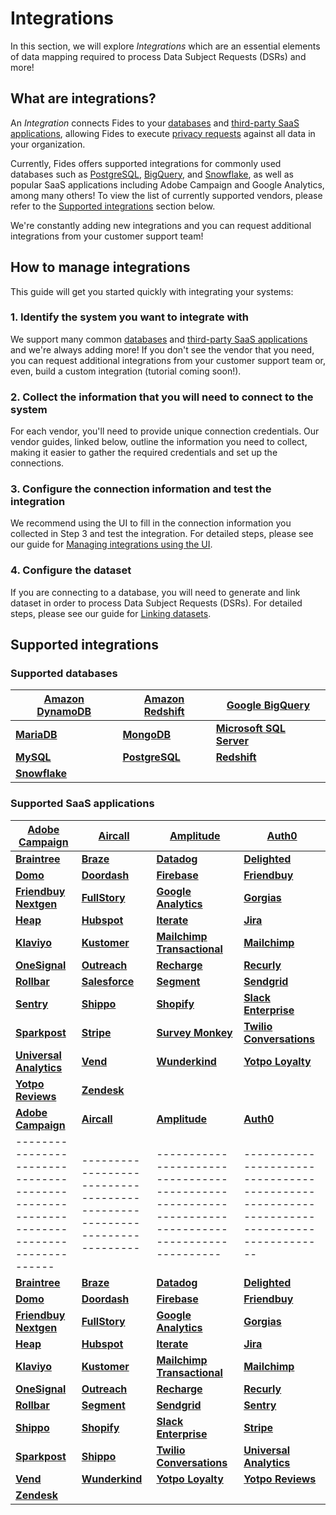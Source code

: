
# Integrations

In this section, we will explore _Integrations_ which are an essential elements of data mapping required to process Data Subject Requests (DSRs) and more!

## What are integrations?

An _Integration_ connects Fides to your [databases](integrations/databases) and [third-party SaaS applications](integration./integrations/saas-integrations), allowing Fides to execute [privacy requests](privacy-requests) against all data in your organization.

Currently, Fides offers supported integrations for commonly used databases such as [PostgreSQL](integrations/databases/postgresql), [BigQuery](integrations/databases/bigquery), and [Snowflake](integrations/databases/snowflake), as well as popular SaaS applications including Adobe Campaign and Google Analytics, among many others! To view the list of currently supported vendors, please refer to the [Supported integrations](#supported_integrations) section below.

We're constantly adding new integrations and you can request additional integrations from your customer support team!

## How to manage integrations

This guide will get you started quickly with integrating your systems:

### 1. Identify the system you want to integrate with

We support many common [databases](./integrations/databases) and [third-party SaaS applications](./integration./integrations/saas-integrations) and we're always adding more!
If you don't see the vendor that you need, you can request additional integrations from your customer support team or, even, build a custom integration (tutorial coming soon!).

### 2. Collect the information that you will need to connect to the system

For each vendor, you'll need to provide unique connection credentials. Our vendor guides, linked below, outline the information you need to collect, making it easier to gather the required credentials and set up the connections.

### 3. Configure the connection information and test the integration

We recommend using the UI to fill in the connection information you collected in Step 3 and test the integration. For detailed steps, please see our guide for [Managing integrations using the UI](integrations/manage-integrations).

### 4. Configure the dataset

If you are connecting to a database, you will need to generate and link dataset in order to process Data Subject Requests (DSRs). For detailed steps, please see our guide for [Linking datasets](/user-guides/datasets/link-datasets).

## Supported integrations

### Supported databases

| [**Amazon DynamoDB**](/user-guides/integrations/databases/dynamodb) | [**Amazon Redshift**](/user-guides/integrations/databases/redshift) | [**Google BigQuery**](/user-guides/integrations/databases/bigquery)   |
| ------------------------------------------------------------------- | ------------------------------------------------------------------- | --------------------------------------------------------------------- |
| [**MariaDB**](/user-guides/integrations/databases/mariadb)          | [**MongoDB**](/user-guides/integrations/databases/mongodb)          | [**Microsoft SQL Server**](/user-guides/integrations/databases/mssql) |
| [**MySQL**](/user-guides/integrations/databases/mysql)              | [**PostgreSQL**](/user-guides/integrations/databases/postgresql)    | [**Redshift**](/user-guides/integrations/databases/redshift)          |
| [**Snowflake**](/user-guides/integrations/databases/snowflake)      |

### Supported SaaS applications

| **[Adobe Campaign](/user-guides/integrations/saas-integrations/adobe-campaign)**           | **[Aircall](/user-guides/integrations/saas-integrations/aircall)**       | **[Amplitude](/user-guides/integrations/saas-integrations/amplitude)**                             | **[Auth0](/user-guides/integrations/saas-integrations/auth0)**                               |
| ------------------------------------------------------------------------------------------ | ------------------------------------------------------------------------ | -------------------------------------------------------------------------------------------------- | -------------------------------------------------------------------------------------------- |
| **[Braintree](/user-guides/integrations/saas-integrations/braintree)**                     | **[Braze](/user-guides/integrations/saas-integrations/braze)**           | **[Datadog](/user-guides/integrations/saas-integrations/datadog)**                                 | **[Delighted](/user-guides/integrations/saas-integrations/delighted)**                       |
| **[Domo](/user-guides/integrations/saas-integrations/domo)**                               | **[Doordash](/user-guides/integrations/saas-integrations/doordash)**     | **[Firebase](/user-guides/integrations/saas-integrations/firebase)**                               | **[Friendbuy](/user-guides/integrations/saas-integrations/friendbuy)**                       |
| **[Friendbuy Nextgen](/user-guides/integrations/saas-integrations/friendbuy-nextgen)**     | **[FullStory](/user-guides/integrations/saas-integrations/fullstory)**   | **[Google Analytics](/user-guides/integrations/saas-integrations/google-analytics)**               | **[Gorgias](/user-guides/integrations/saas-integrations/gorgias)**                           |
| **[Heap](/user-guides/integrations/saas-integrations/heap)**                               | **[Hubspot](/user-guides/integrations/saas-integrations/hubspot)**       | **[Iterate](/user-guides/integrations/saas-integrations/iterate)**                                 | **[Jira](/user-guides/integrations/saas-integrations/jira)**                                 |
| **[Klaviyo](/user-guides/integrations/saas-integrations/klaviyo)**                         | **[Kustomer](/user-guides/integrations/saas-integrations/kustomer)**     | **[Mailchimp Transactional](/user-guides/integrations/saas-integrations/mailchimp-transactional)** | **[Mailchimp](/user-guides/integrations/saas-integrations/mailchimp)**                       |
| **[OneSignal](/user-guides/integrations/saas-integrations/onesignal)**                     | **[Outreach](/user-guides/integrations/saas-integrations/outreach)**     | **[Recharge](/user-guides/integrations/saas-integrations/recharge)**                               | **[Recurly](/user-guides/integrations/saas-integrations/recurly)**                           |
| **[Rollbar](/user-guides/integrations/saas-integrations/rollbar)**                         | **[Salesforce](/user-guides/integrations/saas-integrations/salesforce)** | **[Segment](/user-guides/integrations/saas-integrations/segment)**                                 | **[Sendgrid](/user-guides/integrations/saas-integrations/sendgrid)**                         |
| **[Sentry](/user-guides/integrations/saas-integrations/sentry)**                           | **[Shippo](/user-guides/integrations/saas-integrations/shippo)**         | **[Shopify](/user-guides/integrations/saas-integrations/shopify)**                                 | **[Slack Enterprise](/user-guides/integrations/saas-integrations/slack-enterprise)**         |
| **[Sparkpost](/user-guides/integrations/saas-integrations/sparkpost)**                     | **[Stripe](/user-guides/integrations/saas-integrations/stripe)**         | **[Survey Monkey](/user-guides/integrations/saas-integrations/survey-monkey)**                     | **[Twilio Conversations](/user-guides/integrations/saas-integrations/twilio-conversations)** |
| **[Universal Analytics](/user-guides/integrations/saas-integrations/universal-analytics)** | **[Vend](/user-guides/integrations/saas-integrations/vend)**             | **[Wunderkind](/user-guides/integrations/saas-integrations/wunderkind)**                           | **[Yotpo Loyalty](/user-guides/integrations/saas-integrations/yotpo-loyalty)**               |
| **[Yotpo Reviews](/user-guides/integrations/saas-integrations/yotpo-reviews)**             | **[Zendesk](/user-guides/integrations/saas-integrations/zendesk)**       |
| **[Adobe Campaign](/user-guides/integrations/saas-integrations/adobe-campaign)**       | **[Aircall](/user-guides/integrations/saas-integrations/aircall)**       | **[Amplitude](/user-guides/integrations/saas-integrations/amplitude)**                             | **[Auth0](/user-guides/integrations/saas-integrations/auth0)**                             |
| -------------------------------------------------------------------------------------- | ------------------------------------------------------------------------ | -------------------------------------------------------------------------------------------------- | ------------------------------------------------------------------------------------------ |
| **[Braintree](/user-guides/integrations/saas-integrations/braintree)**                 | **[Braze](/user-guides/integrations/saas-integrations/braze)**           | **[Datadog](/user-guides/integrations/saas-integrations/datadog)**                                 | **[Delighted](/user-guides/integrations/saas-integrations/delighted)**                     |
| **[Domo](/user-guides/integrations/saas-integrations/domo)**                           | **[Doordash](/user-guides/integrations/saas-integrations/doordash)**     | **[Firebase](/user-guides/integrations/saas-integrations/firebase)**                               | **[Friendbuy](/user-guides/integrations/saas-integrations/friendbuy)**                     |
| **[Friendbuy Nextgen](/user-guides/integrations/saas-integrations/friendbuy-nextgen)** | **[FullStory](/user-guides/integrations/saas-integrations/fullstory)**   | **[Google Analytics](/user-guides/integrations/saas-integrations/google-analytics)**               | **[Gorgias](/user-guides/integrations/saas-integrations/gorgias)**                         |
| **[Heap](/user-guides/integrations/saas-integrations/heap)**                           | **[Hubspot](/user-guides/integrations/saas-integrations/hubspot)**       | **[Iterate](/user-guides/integrations/saas-integrations/iterate)**                                 | **[Jira](/user-guides/integrations/saas-integrations/jira)**                               |
| **[Klaviyo](/user-guides/integrations/saas-integrations/klaviyo)**                     | **[Kustomer](/user-guides/integrations/saas-integrations/kustomer)**     | **[Mailchimp Transactional](/user-guides/integrations/saas-integrations/mailchimp-transactional)** | **[Mailchimp](/user-guides/integrations/saas-integrations/mailchimp)**                     |
| **[OneSignal](/user-guides/integrations/saas-integrations/onesignal)**                 | **[Outreach](/user-guides/integrations/saas-integrations/outreach)**     | **[Recharge](/user-guides/integrations/saas-integrations/recharge)**                               | **[Recurly](/user-guides/integrations/saas-integrations/recurly)**                         |
| **[Rollbar](/user-guides/integrations/saas-integrations/rollbar)**                     | **[Segment](/user-guides/integrations/saas-integrations/segment)**       | **[Sendgrid](/user-guides/integrations/saas-integrations/sendgrid)**                               | **[Sentry](/user-guides/integrations/saas-integrations/sentry)**                           |
| **[Shippo](/user-guides/integrations/saas-integrations/shippo)**                       | **[Shopify](/user-guides/integrations/saas-integrations/shopify)**       | **[Slack Enterprise](/user-guides/integrations/saas-integrations/slack-enterprise)**               | **[Stripe](/user-guides/integrations/saas-integrations/stripe)**                           |
| **[Sparkpost](/user-guides/integrations/saas-integrations/shippo)**                    | **[Shippo](/user-guides/integrations/saas-integrations/shippo)**         | **[Twilio Conversations](/user-guides/integrations/saas-integrations/twilio-conversations)**       | **[Universal Analytics](/user-guides/integrations/saas-integrations/universal-analytics)** |
| **[Vend](/user-guides/integrations/saas-integrations/vend)**                           | **[Wunderkind](/user-guides/integrations/saas-integrations/wunderkind)** | **[Yotpo Loyalty](/user-guides/integrations/saas-integrations/yotpo-loyalty)**                     | **[Yotpo Reviews](/user-guides/integrations/saas-integrations/yotpo-reviews)**             |
| **[Zendesk](/user-guides/integrations/saas-integrations/zendesk)**                     |

